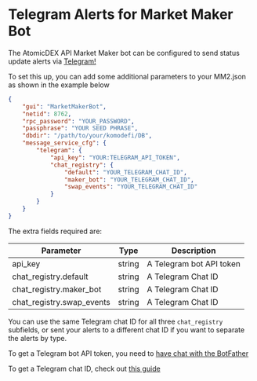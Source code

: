 
# Telegram Alerts for Market Maker Bot

The AtomicDEX API Market Maker bot can be configured to send status update alerts via [Telegram!](https://telegram.org/)

To set this up, you can add some additional parameters to your MM2.json as shown in the example below

```json
{
	"gui": "MarketMakerBot",
	"netid": 8762,
	"rpc_password": "YOUR_PASSWORD",
	"passphrase": "YOUR SEED PHRASE",
	"dbdir": "/path/to/your/komodefi/DB",
	"message_service_cfg": {
		"telegram": {
			"api_key": "YOUR:TELEGRAM_API_TOKEN",
			"chat_registry": {
				"default": "YOUR_TELEGRAM_CHAT_ID",
				"maker_bot": "YOUR_TELEGRAM_CHAT_ID",
				"swap_events": "YOUR_TELEGRAM_CHAT_ID"
			}
		}
	}
}
```

The extra fields required are:

| Parameter                   | Type   | Description              |
| --------------------------- | ------ | ------------------------ |
| api\_key                    | string | A Telegram bot API token |
| chat\_registry.default      | string | A Telegram Chat ID       |
| chat\_registry.maker\_bot   | string | A Telegram Chat ID       |
| chat\_registry.swap\_events | string | A Telegram Chat ID       |

You can use the same Telegram chat ID for all three `chat_registry` subfields, or sent your alerts to a different chat ID if you want to separate the alerts by type.

To get a Telegram bot API token, you need to [have chat with the BotFather](https://sean-bradley.medium.com/get-telegram-chat-id-80b575520659)

To get a Telegram chat ID, check out [this guide](https://sean-bradley.medium.com/get-telegram-chat-id-80b575520659)

